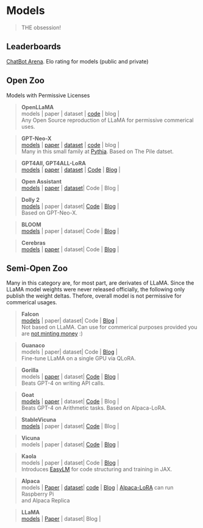 # Models
> THE obsession!

## Leaderboards
[ChatBot Arena](https://lmsys.org/blog/2023-05-10-leaderboard/). Elo rating for models (public and private)

## Open Zoo
Models with Permissive Licenses



> **OpenLLaMA  ** \
models | paper | dataset  | [code](https://github.com/openlm-research/open_llama) | blog |\
Any Open Source reproduction of LLaMA for permissive commerical uses.


> **GPT-Neo-X  ** \
[models](https://huggingface.co/docs/transformers/model_doc/gpt_neox) | [paper](https://arxiv.org/abs/2304.01373) | [dataset](https://pile.eleuther.ai/)  | [code](https://github.com/EleutherAI/gpt-neox) | blog |\
Many in this small family at [Pythia](https://github.com/EleutherAI/pythia). Based on The Pile datset.

> **GPT4All, GPT4ALL-LoRA  ** \
[models](https://huggingface.co/nomic-ai) | [paper](https://static.nomic.ai/gpt4all/2023_GPT4All-J_Technical_Report_2.pdf) | [dataset](https://huggingface.co/datasets/nomic-ai/gpt4all-j-prompt-generations) | [Code](https://github.com/nomic-ai/gpt4all) | [Blog](https://gpt4all.io/index.html) | \

> **Open Assistant  ** \
[models](https://huggingface.co/OpenAssistant) | [paper](https://arxiv.org/abs/2304.07327) | [dataset](https://huggingface.co/datasets/OpenAssistant/oasst1)| Code | Blog | \

> **Dolly 2  ** \
[models](https://huggingface.co/databricks/dolly-v2-12b) | paper | dataset| [Code](https://github.com/databrickslabs/dolly#getting-started-with-response-generation) | [Blog](https://www.databricks.com/blog/2023/04/12/dolly-first-open-commercially-viable-instruction-tuned-llm) | \
Based on GPT-Neo-X.

> **BLOOM  ** \
[models](https://huggingface.co/bigscience/bloom) | paper | dataset| Code | [Blog](https://bigscience.huggingface.co/blog/bloom) | \

> **Cerebras  ** \
[models](https://huggingface.co/cerebras/Cerebras-GPT-13B) | [paper](https://arxiv.org/abs/2304.03208) | dataset| Code | [Blog](https://www.cerebras.net/blog/cerebras-gpt-a-family-of-open-compute-efficient-large-language-models/) | \



## Semi-Open Zoo
Many in this category are, for most part, are derivates of LLaMA. Since the LLaMA model weights were never released officially, the following only publish the weight deltas. Thefore, overall model is not permissive for commerical usages.

> **Falcon  ** \
[models](https://huggingface.co/tiiuae/falcon-40b-instruct) | paper| dataset| Code | [Blog](https://falconllm.tii.ae/) | \
Not based on LLaMA. Can use for commerical purposes provided you are [not minting money](https://huggingface.co/tiiuae/falcon-7b-instruct/blob/main/LICENSE.txt) :)


> **Guanaco  ** \
models | paper| dataset| Code | [Blog](https://the-decoder.com/guanaco-is-a-chatgpt-competitor-trained-on-a-single-gpu-in-one-day/) | \
Fine-tune LLaMA on a single GPU via QLoRA.


> **Gorilla  ** \
models | [paper](https://arxiv.org/abs/2305.15334) | dataset| [Code](https://github.com/ShishirPatil/gorilla) | [Blog](https://gorilla.cs.berkeley.edu/) | \
Beats GPT-4 on writing API calls.


> **Goat  ** \
[models]() | [paper](https://arxiv.org/abs/2305.14201) | dataset| [Code](https://github.com/liutiedong/goat) | Blog | \
Beats GPT-4 on Arithmetic tasks. Based on Alpaca-LoRA.


> **StableVicuna  ** \
[models](https://huggingface.co/CarperAI/stable-vicuna-13b-delta) | paper | dataset| [Code](https://github.com/Stability-AI/StableLM) | Blog | \


> **Vicuna  ** \
models | paper | dataset| [Code](https://github.com/lm-sys/FastChat) | [Blog](https://lmsys.org/blog/2023-03-30-vicuna/) | \

> **Kaola  ** \
models | paper | dataset| Code | [Blog](https://bair.berkeley.edu/blog/2023/04/03/koala/) | \
Introduces [EasyLM](https://github.com/young-geng/EasyLM) for code structuring and training in JAX.


> **Alpaca  ** \
models | [Paper](https://arxiv.org/abs/2302.13971v1) | [dataset](https://github.com/tatsu-lab/stanford_alpaca#data-release)| [code](https://github.com/tatsu-lab/stanford_alpaca) | [Blog](https://crfm.stanford.edu/2023/03/13/alpaca.html) | 
[Alpaca-LoRA](https://github.com/tloen/alpaca-lora) can run Raspberry Pi \
and Alpaca Replica


> **LLaMA  ** \
[models](https://huggingface.co/docs/transformers/main/en/model_doc/llama) | [Paper](https://arxiv.org/abs/2302.13971v1) | dataset| Blog | \